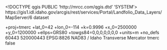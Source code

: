 <!DOCTYPE qgis PUBLIC 'http://mrcc.com/qgis.dtd' 'SYSTEM'>
<qgis version="3.32.0-Lima">
  <identifier>https://gis1.idl.idaho.gov/arcgis/rest/services/Portal/Landfolio_Data_Layers/MapServer/6</identifier>
  <parentidentifier></parentidentifier>
  <language></language>
  <type>dataset</type>
  <title>EasementPoly</title>
  <abstract></abstract>
  <links>
    <link format="" name="Source" type="WWW:LINK" description="" mimeType="" url="https://gis1.idl.idaho.gov/arcgis/rest/services/Portal/Landfolio_Data_Layers/MapServer/6" size=""/>
  </links>
  <dates/>
  <fees></fees>
  <encoding></encoding>
  <crs>
    <spatialrefsys nativeFormat="Wkt">
      <wkt></wkt>
      <proj4>+proj=tmerc +lat_0=42 +lon_0=-114 +k=0.9996 +x_0=2500000 +y_0=1200000 +ellps=GRS80 +towgs84=0,0,0,0,0,0,0 +units=m +no_defs</proj4>
      <srsid>60443</srsid>
      <srid>520000443</srid>
      <authid>EPSG:8826</authid>
      <description>NAD83 / Idaho Transverse Mercator</description>
      <projectionacronym>tmerc</projectionacronym>
      <ellipsoidacronym></ellipsoidacronym>
      <geographicflag>false</geographicflag>
    </spatialrefsys>
  </crs>
  <extent>
    <spatial miny="1199514.05120000056922436" minz="0" crs="EPSG:8826" maxz="0" minx="2241807.94959999993443489" maxy="1980680.91829999908804893" maxx="2743728.65350000001490116" dimensions="2"/>
  </extent>
</qgis>
